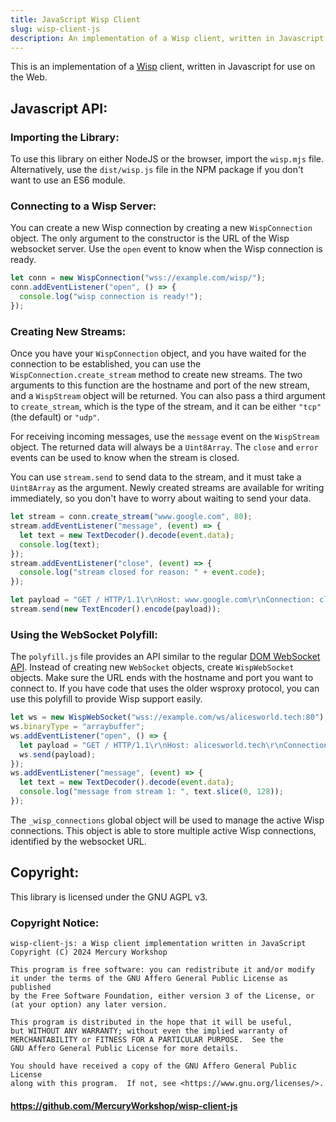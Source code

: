 ```yaml
---
title: JavaScript Wisp Client
slug: wisp-client-js
description: An implementation of a Wisp client, written in Javascript for use on the Web.
---
```


This is an implementation of a [Wisp](https://github.com/mercuryWorkshop/wisp-protocol) client, written in Javascript for use on the Web.

## Javascript API:

### Importing the Library:
To use this library on either NodeJS or the browser, import the `wisp.mjs` file. Alternatively, use the `dist/wisp.js` file in the NPM package if you don't want to use an ES6 module.

### Connecting to a Wisp Server:
You can create a new Wisp connection by creating a new `WispConnection` object. The only argument to the constructor is the URL of the Wisp websocket server. Use the `open` event to know when the Wisp connection is ready.
```js
let conn = new WispConnection("wss://example.com/wisp/");
conn.addEventListener("open", () => {
  console.log("wisp connection is ready!");
});
```

### Creating New Streams:
Once you have your `WispConnection` object, and you have waited for the connection to be established, you can use the `WispConnection.create_stream` method to create new streams. The two arguments to this function are the hostname and port of the new stream, and a `WispStream` object will be returned. You can also pass a third argument to `create_stream`, which is the type of the stream, and it can be either `"tcp"` (the default) or `"udp"`.

For receiving incoming messages, use the `message` event on the `WispStream` object. The returned data will always be a `Uint8Array`. The `close` and `error` events can be used to know when the stream is closed.

You can use `stream.send` to send data to the stream, and it must take a `Uint8Array` as the argument. Newly created streams are available for writing immediately, so you don't have to worry about waiting to send your data.
```js
let stream = conn.create_stream("www.google.com", 80);
stream.addEventListener("message", (event) => {
  let text = new TextDecoder().decode(event.data);
  console.log(text);
});
stream.addEventListener("close", (event) => {
  console.log("stream closed for reason: " + event.code);
});

let payload = "GET / HTTP/1.1\r\nHost: www.google.com\r\nConnection: close\r\n\r\n";
stream.send(new TextEncoder().encode(payload));
```

### Using the WebSocket Polyfill:
The `polyfill.js` file provides an API similar to the regular [DOM WebSocket API](https://developer.mozilla.org/en-US/docs/Web/API/WebSocket). Instead of creating new `WebSocket` objects, create `WispWebSocket` objects. Make sure the URL ends with the hostname and port you want to connect to. If you have code that uses the older wsproxy protocol, you can use this polyfill to provide Wisp support easily.
```js
let ws = new WispWebSocket("wss://example.com/ws/alicesworld.tech:80");
ws.binaryType = "arraybuffer";
ws.addEventListener("open", () => {
  let payload = "GET / HTTP/1.1\r\nHost: alicesworld.tech\r\nConnection: keepalive\r\n\r\n";
  ws.send(payload);
});
ws.addEventListener("message", (event) => {
  let text = new TextDecoder().decode(event.data);
  console.log("message from stream 1: ", text.slice(0, 128));
});
```

The `_wisp_connections` global object will be used to manage the active Wisp connections. This object is able to store multiple active Wisp connections, identified by the websocket URL.

## Copyright:
This library is licensed under the GNU AGPL v3.

### Copyright Notice:
```
wisp-client-js: a Wisp client implementation written in JavaScript
Copyright (C) 2024 Mercury Workshop

This program is free software: you can redistribute it and/or modify
it under the terms of the GNU Affero General Public License as published
by the Free Software Foundation, either version 3 of the License, or
(at your option) any later version.

This program is distributed in the hope that it will be useful,
but WITHOUT ANY WARRANTY; without even the implied warranty of
MERCHANTABILITY or FITNESS FOR A PARTICULAR PURPOSE.  See the
GNU Affero General Public License for more details.

You should have received a copy of the GNU Affero General Public License
along with this program.  If not, see <https://www.gnu.org/licenses/>.
```

#### https://github.com/MercuryWorkshop/wisp-client-js